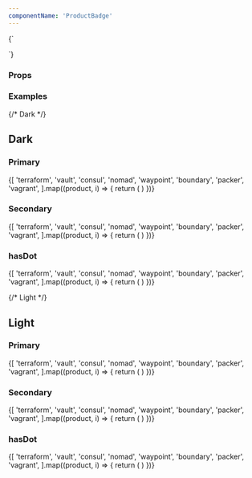 ```yaml
---
componentName: 'ProductBadge'
---
```


<LiveComponent>
  {`
    <section>
      <div style={{display: 'flex', flexWrap: 'wrap', gap: 16, backgroundColor: 'black', padding: '16px'}}>
        <ProductBadge
          productName={'waypoint'}
          appearance={'dark'}
          hasDot={true}
          theme={'secondary'}
        />
      </div>
      <div style={{display: 'flex', flexWrap: 'wrap', gap: 16, backgroundColor: 'white', padding: '16px'}}>
        <ProductBadge
          productName={'waypoint'}
          appearance={'light'}
          hasDot={true}
          theme={'secondary'}
        />
      </div>
    </section>

  `}
</LiveComponent>

### Props

<PropsTable props={componentProps} />

### Examples

<section>
  {/* Dark */}
  <div style={{backgroundColor: 'black', padding: '32px'}}>
    <h2 style={{ color: 'white', marginTop: '0' }}>Dark</h2>
    <div>
      <h3 style={{ color: 'white', margin: '0' }}>Primary</h3>
      <div style={{display: 'flex', flexWrap: 'wrap', gap: 16, padding: '16px 0 32px 0'}}>
        {[
          'terraform',
          'vault',
          'consul',
          'nomad',
          'waypoint',
          'boundary',
          'packer',
          'vagrant',
        ].map((product, i) => {
          return (
            <ProductBadge
              key={i}
              productName={product}
              appearance={'dark'}
              theme={'primary'}
            />
          )
        })}
      </div>
    </div>
    <div>
      <h3 style={{ color: 'white', margin: '0' }}>Secondary</h3>
      <div style={{display: 'flex', flexWrap: 'wrap', gap: 16, padding: '16px 0 32px 0'}}>
        {[
          'terraform',
          'vault',
          'consul',
          'nomad',
          'waypoint',
          'boundary',
          'packer',
          'vagrant',
        ].map((product, i) => {
          return (
            <ProductBadge
              key={i}
              productName={product}
              appearance={'dark'}
              theme={'secondary'}
            />
          )
        })}
      </div>
    </div>
    <div>
      <h3 style={{ color: 'white', margin: '0' }}>hasDot</h3>
      <div style={{display: 'flex', flexWrap: 'wrap', gap: 16, padding: '16px 0 32px 0'}}>
        {[
          'terraform',
          'vault',
          'consul',
          'nomad',
          'waypoint',
          'boundary',
          'packer',
          'vagrant',
        ].map((product, i) => {
          return (
            <ProductBadge
              key={i}
              productName={product}
              appearance={'dark'}
              theme={'secondary'}
              hasDot={true}
            />
          )
        })}
      </div>
    </div>
  </div>
  
  {/* Light */}
  <div style={{backgroundColor: 'white', padding: '32px'}}>
    <h2 style={{ color: 'black', marginTop: '0' }}>Light</h2>
    <div>
      <h3 style={{ color: 'black', margin: '0' }}>Primary</h3>
      <div style={{display: 'flex', flexWrap: 'wrap', gap: 16, padding: '16px 0 32px 0'}}>
        {[
          'terraform',
          'vault',
          'consul',
          'nomad',
          'waypoint',
          'boundary',
          'packer',
          'vagrant',
        ].map((product, i) => {
          return (
            <ProductBadge
              key={i}
              productName={product}
              appearance={'light'}
              theme={'primary'}
            />
          )
        })}
      </div>
    </div>
    <div>
      <h3 style={{ color: 'black', margin: '0' }}>Secondary</h3>
      <div style={{display: 'flex', flexWrap: 'wrap', gap: 16, padding: '16px 0 32px 0'}}>
        {[
          'terraform',
          'vault',
          'consul',
          'nomad',
          'waypoint',
          'boundary',
          'packer',
          'vagrant',
        ].map((product, i) => {
          return (
            <ProductBadge
              key={i}
              productName={product}
              appearance={'light'}
              theme={'secondary'}
            />
          )
        })}
      </div>
    </div>
    <div>
      <h3 style={{ color: 'black', margin: '0' }}>hasDot</h3>
      <div style={{display: 'flex', flexWrap: 'wrap', gap: 16, padding: '16px 0 32px 0'}}>
        {[
          'terraform',
          'vault',
          'consul',
          'nomad',
          'waypoint',
          'boundary',
          'packer',
          'vagrant',
        ].map((product, i) => {
          return (
            <ProductBadge
              key={i}
              productName={product}
              appearance={'light'}
              theme={'secondary'}
              hasDot={true}
            />
          )
        })}
      </div>
    </div>
  </div>
</section>
